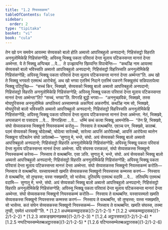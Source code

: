 ```yaml
---
title: "1.2 नियस्सकम्म"
tableOfContents: false
sidebar:
  order: 2
type: "tipitaka"
basket: "vi"
book: "cula"
---
```



<DynamicBreadcrumb />

<Division number="11" book="cula">

<Paragraph number="61" book="cula">
तेन खो पन समयेन आयस्मा सेय्यसको बालो होति अब्यत्तो आपत्तिबहुलो अनपदानो; गिहिसंसट्ठो विहरति अननुलोमिकेहि गिहिसंसग्गेहि; अपिस्सु भिक्खू पकता परिवासं देन्ता मूलाय पटिकस्सन्ता मानत्तं देन्ता अब्भेन्ता. ये ते भिक्खू अप्पिच्छा …पे…  ते उज्झायन्ति खिय्यन्ति विपाचेन्ति—  “कथञ्हि नाम आयस्मा सेय्यसको बालो भविस्सति अब्यत्तो आपत्तिबहुलो अनपदानो; गिहिसंसट्ठो विहरिस्सति अननुलोमिकेहि गिहिसंसग्गेहि; अपिस्सु भिक्खू पकता परिवासं देन्ता मूलाय पटिकस्सन्ता मानत्तं देन्ता अब्भेन्ता”ति. अथ खो ते भिक्खू भगवतो एतमत्थं आरोचेसुं.


</Paragraph>

<Paragraph number="62" book="cula">
अथ खो भगवा एतस्मिं निदाने एतस्मिं पकरणे भिक्खुसंघं सन्निपातापेत्वा भिक्खू पटिपुच्छि—  “सच्चं किर, भिक्खवे, सेय्यसको भिक्खु बालो अब्यत्तो आपत्तिबहुलो अनपदानो; गिहिसंसट्ठो विहरति अननुलोमिकेहि गिहिसंसग्गेहि; अपिस्सु भिक्खू पकता परिवासं देन्ता मूलाय पटिकस्सन्ता मानत्तं देन्ता अब्भेन्ता”ति? “सच्चं, भगवा”ति. विगरहि बुद्धो भगवा—  “अननुच्छविकं, भिक्खवे, तस्स मोघपुरिसस्स अननुलोमिकं अप्पतिरूपं अस्सामणकं अकप्पियं अकरणीयं. कथञ्हि नाम सो, भिक्खवे, मोघपुरिसो बालो भविस्सति अब्यत्तो आपत्तिबहुलो अनपदानो; गिहिसंसट्ठो विहरिस्सति अननुलोमिकेहि गिहिसंसग्गेहि; अपिस्सु भिक्खू पकता परिवासं देन्ता मूलाय पटिकस्सन्ता मानत्तं देन्ता अब्भेन्ता. नेतं, भिक्खवे, अप्पसन्नानं वा पसादाय …पे…  विगरहित्वा …पे…  धम्मिं कथं कत्वा भिक्खू आमन्तेसि—  “तेन हि, भिक्खवे, संघो सेय्यसकस्स भिक्खुनो नियस्सकम्मं करोतु—  निस्साय ते वत्थब्बन्ति. एवञ्च पन, भिक्खवे, कातब्बं. पठमं सेय्यसको भिक्खु चोदेतब्बो, चोदेत्वा सारेतब्बो, सारेत्वा आपत्तिं आरोपेतब्बो, आपत्तिं आरोपेत्वा ब्यत्तेन भिक्खुना पटिबलेन संघो ञापेतब्बो—


</Paragraph>

</Division>
<Division number="12" book="cula">

<Paragraph number="63" book="cula">
‘सुणातु मे, भन्ते, संघो. अयं सेय्यसको भिक्खु बालो अब्यत्तो आपत्तिबहुलो अनपदानो; गिहिसंसट्ठो विहरति अननुलोमिकेहि गिहिसंसग्गेहि; अपिस्सु भिक्खू पकता परिवासं देन्ता मूलाय पटिकस्सन्ता मानत्तं देन्ता अब्भेन्ता. यदि संघस्स पत्तकल्लं, संघो सेय्यसकस्स भिक्खुनो नियस्सकम्मं करेय्य—  निस्साय ते वत्थब्बन्ति. एसा ञत्ति.


</Paragraph>

<Paragraph number="64" book="cula">
सुणातु मे, भन्ते, संघो. अयं सेय्यसको भिक्खु बालो अब्यत्तो आपत्तिबहुलो अनपदानो; गिहिसंसट्ठो विहरति अननुलोमिकेहि गिहिसंसग्गेहि; अपिस्सु भिक्खू पकता परिवासं देन्ता मूलाय पटिकस्सन्ता मानत्तं देन्ता अब्भेन्ता. संघो सेय्यसकस्स भिक्खुनो नियस्सकम्मं करोति—  निस्साय ते वत्थब्बन्ति. यस्सायस्मतो खमति सेय्यसकस्स भिक्खुनो नियस्सस्स कम्मस्स करणं—  निस्साय ते वत्थब्बन्ति, सो तुण्हस्स; यस्स नक्खमति, सो भासेय्य.


</Paragraph>

<Paragraph number="65" book="cula">
दुतियम्पि एतमत्थं वदामि …पे…  ततियम्पि एतमत्थं वदामि—  सुणातु मे, भन्ते, संघो. अयं सेय्यसको भिक्खु बालो अब्यत्तो आपत्तिबहुलो अनपदानो; गिहिसंसट्ठो विहरति अननुलोमिकेहि गिहिसंसग्गेहि; अपिस्सु भिक्खू पकता परिवासं देन्ता मूलाय पटिकस्सन्ता मानत्तं देन्ता अब्भेन्ता. संघो सेय्यसकस्स भिक्खुनो नियस्सकम्मं करोति—  निस्साय ते वत्थब्बन्ति. यस्सायस्मतो खमति सेय्यसकस्स भिक्खुनो नियस्सस्स कम्मस्स करणं—  निस्साय ते वत्थब्बन्ति, सो तुण्हस्स; यस्स नक्खमति, सो भासेय्य.


</Paragraph>

<Paragraph number="66" book="cula">
कतं संघेन सेय्यसकस्स भिक्खुनो नियस्सकम्मं—  निस्साय ते वत्थब्बन्ति. खमति संघस्स, तस्मा तुण्ही, एवमेतं धारयामी’”ति.

</Paragraph>
</Division>

<TableOfContents book="cula" section="1.2">
* [1.2.1 अधम्मकम्मद्वादसक](1-2/1-2-1)
* [1.2.2 धम्मकम्मद्वादसक](1-2/1-2-2)
* [1.2.3 आकङ्खमानछक्क](1-2/1-2-3)
* [1.2.4 अट्ठारसवत्त](1-2/1-2-4)
* [1.2.5 नप्पटिप्पस्सम्भेतब्बअट्ठारसक](1-2/1-2-5)
* [1.2.6 पटिप्पस्सम्भेतब्बअट्ठारसक](1-2/1-2-6)
</TableOfContents>